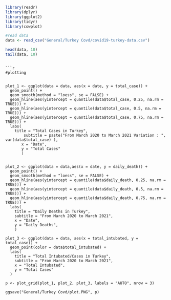 ```r
library(readr)
library(dplyr)
library(ggplot2)
library(tidyr)
library(cowplot)
```

```r
#read data
data <- read_csv("General/Turkey Covd/covid19-turkey-data.csv")

head(data, 10)
tail(data, 10)
```
```

```r
#plotting


plot_1 <- ggplot(data = data, aes(x = date, y = total_case)) +
  geom_point() +
  geom_smooth(method = "loess", se = FALSE) + 
  geom_hline(aes(yintercept = quantile(data$total_case, 0.25, na.rm = TRUE))) +
  geom_hline(aes(yintercept = quantile(data$total_case, 0.5, na.rm = TRUE))) + 
  geom_hline(aes(yintercept = quantile(data$total_case, 0.75, na.rm = TRUE))) +
  labs(
    title = "Total Cases in Turkey",
        subtitle = paste("From March 2020 to March 2021 Variation : ", var(data$total_case) ),
       x = "Date",
       y = "Total Cases"
       )
    

plot_2 <- ggplot(data = data,aes(x = date, y = daily_death)) +
  geom_point() +
  geom_smooth(method = "loess", se = FALSE) + 
  geom_hline(aes(yintercept = quantile(data$daily_death, 0.25, na.rm = TRUE))) +
  geom_hline(aes(yintercept = quantile(data$daily_death, 0.5, na.rm = TRUE))) + 
  geom_hline(aes(yintercept = quantile(data$daily_death, 0.75, na.rm = TRUE))) +
  labs(
    title = "Daily Deaths in Turkey",
    subtitle = "From March 2020 to March 2021",
    x = "Date",
    y = "Daily Deaths",
    )

plot_3 <- ggplot(data = data, aes(x = total_intubated, y = total_case)) +
  geom_point(color = data$total_intubated) +
  labs(
    title = "Total Intubated/Cases in Turkey",
    subtitle = "From March 2020 to March 2021",
    x = "Total Intubated",
    y = "Total Cases"
  )

p <- plot_grid(plot_1, plot_2, plot_3, labels = "AUTO", nrow = 3)

ggsave("General/Turkey Covd/plot.PNG", p)

```